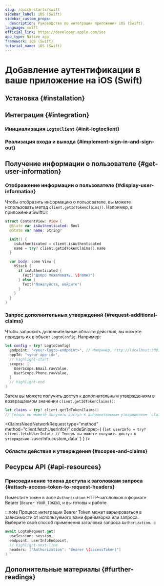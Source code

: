 ```yaml
---
slug: /quick-starts/swift
sidebar_label: iOS (Swift)
sidebar_custom_props:
  description: Руководство по интеграции приложения iOS (Swift).
language: swift
official_link: https://developer.apple.com/ios
app_type: Native app
framework: iOS (Swift)
tutorial_name: iOS (Swift)
---
```





# Добавление аутентификации в ваше приложение на iOS (Swift)

<AppNote type="Native app" />

## Установка \{#installation}

<AddSdk />

## Интеграция \{#integration}

### Инициализация `LogtoClient` \{#init-logtoclient}

<InitClient />

### Реализация входа и выхода \{#implement-sign-in-and-sign-out}

<ImplementSignInAndSignOut />

<Checkpoint />

## Получение информации о пользователе \{#get-user-information}

### Отображение информации о пользователе \{#display-user-information}

Чтобы отобразить информацию о пользователе, вы можете использовать метод `client.getIdTokenClaims()`. Например, в приложении SwiftUI:

```swift title="ContentView.swift"
struct ContentView: View {
  @State var isAuthenticated: Bool
  @State var name: String?

  init() {
    isAuthenticated = client.isAuthenticated
    name = try? client.getIdTokenClaims().name
  }

  var body: some View {
    VStack {
      if isAuthenticated {
        Text("Добро пожаловать, \(name)")
      } else {
        Text("Пожалуйста, войдите")
      }
    }
  }
}
```

### Запрос дополнительных утверждений \{#request-additional-claims}

<FindUserInfoMissing method="client.getIdTokenClaims()" />

<ScopesAndClaimsIntroduction />

Чтобы запросить дополнительные области действия, вы можете передать их в объект `LogtoConfig`. Например:

```swift title="ContentView.swift"
let config = try? LogtoConfig(
  endpoint: "<your-logto-endpoint>", // Например, http://localhost:3001
  appId: "<your-app-id>",
  // highlight-start
  scopes: [
    UserScope.Email.rawValue,
    UserScope.Phone.rawValue,
  ]
  // highlight-end
)
```

Затем вы можете получить доступ к дополнительным утверждениям в возвращаемом значении `client.getIdTokenClaims()`:

```swift
let claims = try? client.getIdTokenClaims()
// Теперь вы можете получить доступ к дополнительным утверждениям `claims.email`, `claims.phone` и т.д.
```

<ClaimsNeedNetworkRequest
  type="method"
  method="client.fetchUserInfo()"
  codeSnippet={
    <CodeBlock language="swift">{`let userInfo = try? client.fetchUserInfo()
// Теперь вы можете получить доступ к утверждению \`userInfo.custom_data\``}</CodeBlock>
  }
/>

### Области действия и утверждения \{#scopes-and-claims}

<ScopesAndClaims />

## Ресурсы API \{#api-resources}

<ApiResources />

### Присоединение токена доступа к заголовкам запроса \{#attach-access-token-to-request-headers}

Поместите токен в поле `Authorization` HTTP-заголовков в формате Bearer (`Bearer YOUR_TOKEN`), и вы готовы к работе.

:::note
Процесс интеграции Bearer Token может варьироваться в зависимости от используемого вами фреймворка или запроса. Выберите свой способ применения заголовка запроса `Authorization`.
:::

```swift
await LogtoRequest.get(
  useSession: session,
  endpoint: userInfoEndpoint,
  // highlight-next-line
  headers: ["Authorization": "Bearer \(accessToken)"]
)
```

## Дополнительные материалы \{#further-readings}

<FurtherReadings />
